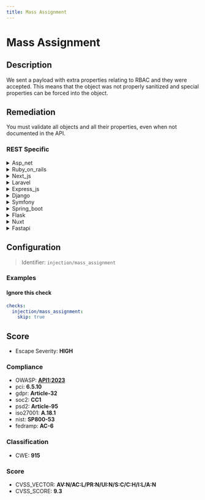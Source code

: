 ```yaml
---
title: Mass Assignment
---
```


# Mass Assignment

## Description

We sent a payload with extra properties relating to RBAC and they were accepted.
This means that the object was not properly sanitized and special properties can be forced into the object.


## Remediation

You must validate all objects and all their properties, even when not documented in the API.



### REST Specific

<details>
    <summary>Asp_net</summary>

In ASP.NET, to prevent mass assignment vulnerabilities, use view models with only the properties that should be updated and apply the [Bind] attribute to limit properties that can be bound. Additionally, avoid using the UpdateModel or TryUpdateModel methods with your domain models directly. Always validate and sanitize input before applying changes to the data model.

</details>

<details>
    <summary>Ruby_on_rails</summary>

In Ruby on Rails, prevent mass assignment vulnerabilities by using strong parameters. Explicitly permit only the required parameters for an object using the `permit` method in the controller. For example, if you have a User model, define a private method in the UsersController that whitelists the user parameters like so: `params.require(:user).permit(:name, :email)`. This ensures that only the allowed attributes can be set through mass assignment.

</details>

<details>
    <summary>Next_js</summary>

In Next.js, to prevent mass assignment vulnerabilities, ensure that you explicitly define the properties that can be updated. Use libraries like `lodash` or ES6 functions to pick only the allowed fields from the request body before passing them to your data update functions. Additionally, consider using TypeScript for stronger typing and compile-time checks.

</details>

<details>
    <summary>Laravel</summary>

In Laravel, to prevent mass assignment vulnerabilities, always define fillable or guarded properties in your Eloquent models. Use the 'fillable' property to specify which attributes should be mass-assignable. Alternatively, use the 'guarded' property to define which attributes are not mass-assignable. Additionally, leverage Form Request validation to ensure only expected data is passed through and consider using DTOs (Data Transfer Objects) for complex data handling. Regularly review your code to ensure that mass assignment protections are in place and effective.

</details>

<details>
    <summary>Express_js</summary>

In Express.js, to prevent mass assignment vulnerabilities, use middleware like `express-validation` to validate incoming data against a predefined schema, or manually define a list of allowed fields and only accept those. Additionally, consider using ORMs like Sequelize or Mongoose that support field whitelisting.

</details>

<details>
    <summary>Django</summary>

In Django, ensure that you define explicit fields in your forms or serializers that correspond to the model attributes you want to allow for mass assignment. Use the 'fields' attribute in ModelForm or the Django REST Framework serializers to control which fields are accepted. Additionally, leverage the 'exclude' attribute to specify any fields that should not be included in the form or API input. Always validate incoming data and consider using the '@property' decorator to define read-only properties that cannot be set through mass assignment.

</details>

<details>
    <summary>Symfony</summary>

In Symfony, to prevent mass assignment vulnerabilities, use the 'allow_extra_fields' option in your form configuration and set it to 'false'. This ensures that only the fields explicitly defined in the form will be accepted. Additionally, explicitly define the properties that should be mutable by using the 'property_path' option for each field, and avoid using the 'handleRequest' method with untrusted data sources. Always validate and sanitize input data before binding it to your models.

</details>

<details>
    <summary>Spring_boot</summary>

In Spring Boot, to prevent mass assignment vulnerabilities, use DTOs (Data Transfer Objects) to explicitly define the properties that should be bound from the request payloads. Additionally, leverage the @JsonIgnoreProperties annotation to ignore unexpected fields, and use @JsonProperty(access = Access.READ_ONLY) on fields that should not be writable. Always validate input and consider using groups with @Validated to apply different validation rules for different operations.

</details>

<details>
    <summary>Flask</summary>

In Flask, to prevent mass assignment vulnerabilities, ensure that you explicitly define which fields can be modified by the user. Use forms or serializers to whitelist allowed fields and ignore any unexpected fields sent in the request. Additionally, leverage the Flask-WTF or Marshmallow libraries to enforce strict input validation and deserialization. Always avoid directly passing request data to ORM save or update methods without proper filtering.

</details>

<details>
    <summary>Nuxt</summary>

In Nuxt.js, to prevent mass assignment vulnerabilities, explicitly define the properties that should be allowed in your models or data objects. Use libraries like `vue-safe-html` for sanitizing input and consider implementing a strict allowlist of permissible fields when handling user input. Additionally, leverage Nuxt.js middleware to validate and sanitize incoming data before it reaches your application logic.

</details>

<details>
    <summary>Fastapi</summary>

In FastAPI, to prevent mass assignment vulnerabilities, explicitly define which fields are allowed to be updated in your Pydantic models using the `Field` function with the `exclude` parameter. Additionally, use the `Body` function with the `embed` parameter to ensure that only the specified fields can be received from the request payload. Implement role-based access control (RBAC) checks to ensure users can only modify fields they are authorized to change.

</details>

## Configuration

> Identifier: `injection/mass_assignment`



### Examples



#### Ignore this check

```yaml
checks:
  injection/mass_assignment:
    skip: true
```




## Score

- Escape Severity: **<span className="high-severity">HIGH</span>**

### Compliance

- OWASP: **[API1:2023](https://github.com/OWASP/API-Security/blob/master/editions/2023/en/0xa1-broken-object-level-authorization.md)**
- pci: **6.5.10**
- gdpr: **Article-32**
- soc2: **CC1**
- psd2: **Article-95**
- iso27001: **A.18.1**
- nist: **SP800-53**
- fedramp: **AC-6**

### Classification

- CWE: **915**




### Score

- CVSS_VECTOR: **AV:N/AC:L/PR:N/UI:N/S:C/C:H/I:L/A:N**
- CVSS_SCORE: **9.3**

